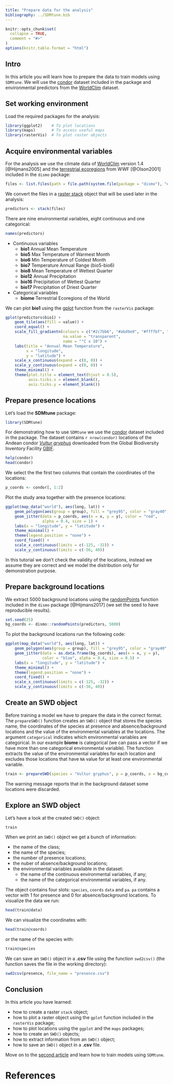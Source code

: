 ```yaml
---
title: "Prepare data for the analysis"
bibliography: ../SDMtune.bib
---
```


```r
knitr::opts_chunk$set(
  collapse = TRUE,
  comment = "#>"
)
options(knitr.table.format = "html")
```

## Intro

In this article you will learn how to prepare the data to train models using `SDMtune`. We will use the [condor](../../reference/condor.html) dataset included in the package and environmental predictors from the  [WorldClim](http://www.worldclim.org/) dataset.

## Set working environment

Load the required packages for the analysis:

```r
library(ggplot2)    # To plot locations
library(maps)       # To access useful maps
library(rasterVis)  # To plot raster objects
```

## Acquire environmental variables

For the analysis we use the climate data of [WorldClim](http://www.worldclim.org/) version 1.4 [@Hijmans2005] and the [terrestrial ecoregions](https://www.worldwildlife.org/publications/terrestrial-ecoregions-of-the-world)  from WWF [@Olson2001] included in the `dismo` package:

```r
files <- list.files(path = file.path(system.file(package = "dismo"), "ex"), pattern = "grd", full.names = TRUE)
```

We convert the files in a [raster stack](https://www.rdocumentation.org/packages/raster/versions/2.8-19/topics/stack) object that will be used later in the analysis:
```r
predictors <- stack(files)
```

There are nine environmental variables, eight continuous and one categorical:
```r
names(predictors)
```

* Continuous variables
    + **bio1** Annual Mean Temperature
    + **bio5** Max Temperature of Warmest Month
    + **bio6** Min Temperature of Coldest Month
    + **bio7** Temperature Annual Range (bio5-bio6)
    + **bio8** Mean Temperature of Wettest Quarter
    + **bio12** Annual Precipitation
    + **bio16** Precipitation of Wettest Quarter
    + **bio17** Precipitation of Driest Quarter
* Categorical variables
    + **biome** Terrestrial Ecoregions of the World

We can plot **bio1** using the [gplot](https://www.rdocumentation.org/packages/rasterVis/versions/0.43/topics/gplot-methods) function from the `rasterVis` package:

```r
gplot(predictors$bio1) +
    geom_tile(aes(fill = value)) +
    coord_equal() +
    scale_fill_gradientn(colours = c("#2c7bb6", "#abd9e9", "#ffffbf", "#fdae61", "#d7191c"),
                         na.value = "transparent",
                         name = "°C x 10") +
    labs(title = "Annual Mean Temperature",
         x = "longitude",
         y = "latitude") +
    scale_x_continuous(expand = c(0, 0)) +
    scale_y_continuous(expand = c(0, 0)) +
    theme_minimal() +
    theme(plot.title = element_text(hjust = 0.5),
          axis.ticks.x = element_blank(),
          axis.ticks.y = element_blank())
```

## Prepare presence locations

Let's load the **SDMtune** package:

```r
library(SDMtune)
```

For demonstrating how to use `SDMtune` we use the [condor](../../reference/condor.html) dataset included in the package. The dataset contains `r nrow(condor)` locations of the Andean condor [*Vultur gryphus*](https://en.wikipedia.org/wiki/Andean_condor) downloaded from the Global Biodiversity Inventory Facility [GBIF](http://www.gbif.org/).
```r
help(condor)
head(condor)
```

We select the the first two columns that contain the coordinates of the locations:
```r
p_coords <- condor[, 1:2]
```

Plot the study area together with the presence locations:
```r
ggplot(map_data("world"), aes(long, lat)) +
    geom_polygon(aes(group = group), fill = "grey95", color = "gray40", size = 0.2) +
    geom_jitter(data = p_coords, aes(x = x, y = y), color = "red",
                alpha = 0.4, size = 1) +
    labs(x = "longitude", y = "latitude") +
    theme_minimal() +
    theme(legend.position = "none") +
    coord_fixed() +
    scale_x_continuous(limits = c(-125, -32)) +
    scale_y_continuous(limits = c(-56, 40))
```
In this tutorial we don't check the validity of the locations, instead we assume they are correct and we model the distribution only for demonstration purpose.

## Prepare background locations

We extract 5000 background locations using the [randomPoints](https://www.rdocumentation.org/packages/dismo/versions/1.1-4/topics/randomPoints) function included in the `dismo` package [@Hijmans2017] (we set the seed to have reproducible results).

```r
set.seed(25)
bg_coords <- dismo::randomPoints(predictors, 5000)
```

To plot the background locations run the following code:

```r
ggplot(map_data("world"), aes(long, lat)) +
    geom_polygon(aes(group = group), fill = "grey95", color = "gray40", size = 0.2) +
    geom_jitter(data = as.data.frame(bg_coords), aes(x = x, y = y),
                color = "blue", alpha = 0.4, size = 0.5) +
    labs(x = "longitude", y = "latitude") +
    theme_minimal() +
    theme(legend.position = "none") +
    coord_fixed() +
    scale_x_continuous(limits = c(-125, -32)) +
    scale_y_continuous(limits = c(-56, 40))
```

## Create an SWD object

Before training a model we have to prepare the data in the correct format. The `prepareSWD()` function creates an `SWD()` object that stores the species name, the coordinates of the species at presence and absence/background locations and the value of the environmental variables at the locations. The argument `categorical` indicates which environmental variables are categorical. In our example **biome** is categorical (we can pass a vector if we have more than one categorical environmental variable). The function extracts the value of the environmental variables for each location and excludes those locations that have `NA` value for at least one environmental variable.

```r
train <- prepareSWD(species = "Vultur gryphus", p = p_coords, a = bg_coords, env = predictors, categorical = "biome")

```

The warning message reports that in the background dataset some locations were discarded.

## Explore an SWD object

Let's have a look at the created `SWD()` object:

```r
train
```

When we print an `SWD()` object we get a bunch of information:

* the name of the class;
* the name of the species;
* the number of presence locations;
* the nuber of absence/background locations;
* the environmental variables available in the dataset:
    + the name of the continuous environmental variables, if any;
    + the name of the categorical environmental variables, if any.

The object contains four slots: `species`, `coords` `data` and `pa`. `pa` contains a vector with 1 for presence and 0 for absence/background locations. To visualize the data we run:

```r
head(train@data)
```

We can visualize the coordinates with:

```r
head(train@coords)
```

or the name of the species with:
```r
train@species
```

We can save an `SWD()` object in a **.csv** file using the function `swd2csv()` (the function saves the file in the working directory):
```r
swd2csv(presence, file_name = "presence.csv")
```

## Conclusion

In this article you have learned:

* how to create a raster `stack` object;
* how to plot a raster object using the `gplot` function included in the `rasterVis` package;
* how to plot locations using the `ggplot` and the `maps` packages;
* how to create an `SWD()` objects;
* how to extract information from an `SWD()` object;
* how to save an `SWD()` object in a **.csv** file.

Move on to the [second article](./train_model.html) and learn how to train models using `SDMtune`.

# References
